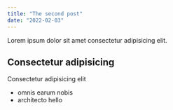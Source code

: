 ```yaml
---
title: "The second post"
date: "2022-02-03"
---
```


Lorem ipsum dolor sit amet consectetur adipisicing elit.

## Consectetur adipisicing

Consectetur adipisicing elit

- omnis earum nobis
- architecto hello